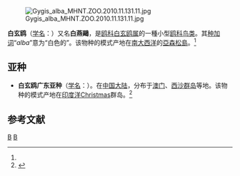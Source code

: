 {{Speciesbox
| taxon = Gygis alba
| status = LC
| status_system = iucn3.1
| status_ref = <ref>{{IUCN|id=22694821 |title=''Gygis alba'' |assessor=BirdLife International |assessor-link=BirdLife International |version=2017.3 |year=2016 |accessdate=1 October 2016}} 数据库資料包含說明此物種被編入無危級別的原因</ref>
| image = Feenseeschwalben.jpg
| parent_authority = [[Johann_Georg_Wagler|Wagler]], 1832
| binomial_authority = （[[Anders_Sparrman|Sparrman]], 1786）<ref name='id1964'>{{cite web| url =http://www.bioinfo.cn/db05/BjdwSpecies.php?action=view&id=1964| title =白玄鸥| work =《中国动物物种编目数据库》| publisher =中国科学院微生物研究所| author =中国科学院动物研究所| accessdate =2009-04-04| deadurl =yes| archiveurl =https://web.archive.org/web/20160305073741/http://www.bioinfo.cn/db05/BjdwSpecies.php?action=view&id=1964| archivedate =2016-03-05}}</ref>
}}
[[File:Gygis_alba_MHNT.ZOO.2010.11.131.11.jpg|thumb]]

'''白玄鸥'''（[[学名|学名]]：{{lang|la|''Gygis alba''}}）又名'''白燕鷗'''，是[[鸥科|鸥科]][[白玄鸥属|白玄鸥属]]的一種小型[[鸥科|鸥科]][[鸟类|鸟类]]。其[[种加词|种加词]]“''alba''”意为“白色的”。该物种的模式产地在[[南大西洋|南大西洋]]的[[亞森松島|亞森松島]]。<ref name='id1964'/>

== 亚种 ==
* '''白玄鸥广东亚种'''（[[学名|学名]]：{{lang|la|''Gygis alba candida''}}）。在[[中国大陆|中国大陆]]，分布于[[澳门|澳门]]、[[西沙群岛|西沙群岛]]等地。该物种的模式产地在[[印度洋|印度洋]]Christmas群岛。<ref name='id1965'>{{cite web| url =http://www.bioinfo.cn/db05/BjdwSpecies.php?action=view&id=1965| title =白玄鸥广东亚种| work =《中国动物物种编目数据库》| publisher =中国科学院微生物研究所| author =中国科学院动物研究所| accessdate =2009-04-04| deadurl =yes| archiveurl =https://web.archive.org/web/20160305002524/http://www.bioinfo.cn/db05/BjdwSpecies.php?action=view&id=1965| archivedate =2016-03-05}}</ref>

== 参考文献 ==
{{reflist}}
{{Taxonbar|from=Q248740}}

[[Category:白玄鸥属|B]]
[[Category:1786年描述的鸟类|B]]